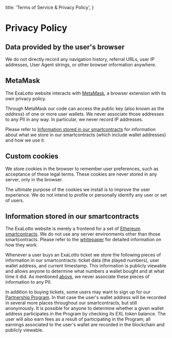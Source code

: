   title: 'Terms of Service & Privacy Policy',
}

# Privacy Policy

## Data provided by the user's browser

We do not directly record any navigation history, referral URLs, user IP addresses, User Agent
strings, or other browser information anywhere.

## MetaMask

The ExaLotto website interacts with [MetaMask][metamask], a browser extension with its own privacy
policy.

Through MetaMask our code can access the public key (also known as the _address_) of one or more
user wallets. We never associate those addresses to any PII in any way. In particular, we never
record IP addresses.

Please refer to
[Information stored in our smartcontracts](#information-stored-in-our-smartcontracts) for
information about what we store in our smartcontracts (which include wallet addresses) and how we
use it.

## Custom cookies

We store cookies in the browser to remember user preferences, such as acceptance of these legal
terms. These cookies are never stored in any server, only in the browser.

The ultimate purpose of the cookies we install is to improve the user experience. We do not intend
to profile or personally identify any user or set of users.

## Information stored in our smartcontracts

The ExaLotto website is merely a frontend for a set of [Ethereum smartcontracts][smartcontracts]. We
do not use any server environments other than those smartcontracts. Please refer to the
[whitepaper][whitepaper] for detailed information on how they work.

Whenever a user buys an ExaLotto ticket we store the following pieces of information in our
smartcontracts: ticket data (the played numbers), user wallet address, and current timestamp. This
information is publicly viewable and allows anyone to determine what numbers a wallet bought and at
what time it did. As mentioned [above](#metamask), we never associate these pieces of information to
any PII.

In addition to buying tickets, some users may want to sign up for our
[Partnership Program][partners]. In that case the user's wallet address will be recorded in several
more places throughout our smartcontracts, but still anonymously. It is possible for anyone to
determine whether a given wallet address participates in the Program by checking its EXL token
balance. The user will also earn fees as a result of participating in the Program; all earnings
associated to the user's wallet are recorded in the blockchain and publicly viewable.

[metamask]: https://metamask.io/
[partners]: /partners
[smartcontracts]: https://ethereum.org/en/smart-contracts/
[whitepaper]: /whitepaper



